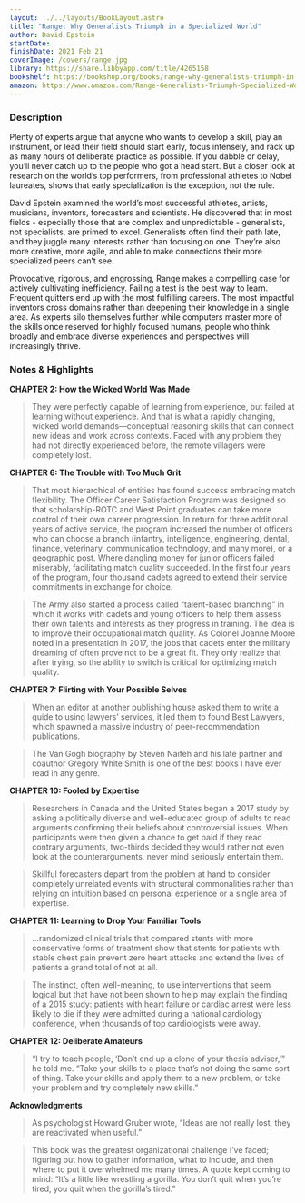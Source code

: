 ```yaml
---
layout: ../../layouts/BookLayout.astro
title: "Range: Why Generalists Triumph in a Specialized World"
author: David Epstein
startDate:
finishDate: 2021 Feb 21
coverImage: /covers/range.jpg
library: https://share.libbyapp.com/title/4265158
bookshelf: https://bookshop.org/books/range-why-generalists-triumph-in-a-specialized-world/9780735214484
amazon: https://www.amazon.com/Range-Generalists-Triumph-Specialized-World/dp/0735214506/
---
```


<ReadingTime
  startDate  = {frontmatter.startDate}
  finishDate = {frontmatter.finishDate}
/>

### Description
Plenty of experts argue that anyone who wants to develop a skill, play an instrument, or lead their field should start early, focus intensely, and rack up as many hours of deliberate practice as possible. If you dabble or delay, you’ll never catch up to the people who got a head start. But a closer look at research on the world’s top performers, from professional athletes to Nobel laureates, shows that early specialization is the exception, not the rule.

David Epstein examined the world’s most successful athletes, artists, musicians, inventors, forecasters and scientists. He discovered that in most fields - especially those that are complex and unpredictable - generalists, not specialists, are primed to excel. Generalists often find their path late, and they juggle many interests rather than focusing on one. They’re also more creative, more agile, and able to make connections their more specialized peers can’t see.

Provocative, rigorous, and engrossing, Range makes a compelling case for actively cultivating inefficiency. Failing a test is the best way to learn. Frequent quitters end up with the most fulfilling careers. The most impactful inventors cross domains rather than deepening their knowledge in a single area. As experts silo themselves further while computers master more of the skills once reserved for highly focused humans, people who think broadly and embrace diverse experiences and perspectives will increasingly thrive.

### Notes & Highlights
**CHAPTER 2: How the Wicked World Was Made**
> They were perfectly capable of learning from experience, but failed at learning without experience. And that is what a rapidly changing, wicked world demands—conceptual reasoning skills that can connect new ideas and work across contexts. Faced with any problem they had not directly experienced before, the remote villagers were completely lost.

**CHAPTER 6: The Trouble with Too Much Grit**
> That most hierarchical of entities has found success embracing match flexibility. The Officer Career Satisfaction Program was designed so that scholarship-ROTC and West Point graduates can take more control of their own career progression. In return for three additional years of active service, the program increased the number of officers who can choose a branch (infantry, intelligence, engineering, dental, finance, veterinary, communication technology, and many more), or a geographic post. Where dangling money for junior officers failed miserably, facilitating match quality succeeded. In the first four years of the program, four thousand cadets agreed to extend their service commitments in exchange for choice.

> The Army also started a process called “talent-based branching” in which it works with cadets and young officers to help them assess their own talents and interests as they progress in training. The idea is to improve their occupational match quality. As Colonel Joanne Moore noted in a presentation in 2017, the jobs that cadets enter the military dreaming of often prove not to be a great fit. They only realize that after trying, so the ability to switch is critical for optimizing match quality.

**CHAPTER 7: Flirting with Your Possible Selves**
> When an editor at another publishing house asked them to write a guide to using lawyers’ services, it led them to found Best Lawyers, which spawned a massive industry of peer-recommendation publications.

> The Van Gogh biography by Steven Naifeh and his late partner and coauthor Gregory White Smith is one of the best books I have ever read in any genre.

**CHAPTER 10: Fooled by Expertise**
> Researchers in Canada and the United States began a 2017 study by asking a politically diverse and well-educated group of adults to read arguments confirming their beliefs about controversial issues. When participants were then given a chance to get paid if they read contrary arguments, two-thirds decided they would rather not even look at the counterarguments, never mind seriously entertain them.

> Skillful forecasters depart from the problem at hand to consider completely unrelated events with structural commonalities rather than relying on intuition based on personal experience or a single area of expertise.

**CHAPTER 11: Learning to Drop Your Familiar Tools**
> …randomized clinical trials that compared stents with more conservative forms of treatment show that stents for patients with stable chest pain prevent zero heart attacks and extend the lives of patients a grand total of not at all.

> The instinct, often well-meaning, to use interventions that seem logical but that have not been shown to help may explain the finding of a 2015 study: patients with heart failure or cardiac arrest were less likely to die if they were admitted during a national cardiology conference, when thousands of top cardiologists were away.

**CHAPTER 12: Deliberate Amateurs**
> “I try to teach people, ‘Don’t end up a clone of your thesis adviser,’” he told me. “Take your skills to a place that’s not doing the same sort of thing. Take your skills and apply them to a new problem, or take your problem and try completely new skills.”

**Acknowledgments**
> As psychologist Howard Gruber wrote, “Ideas are not really lost, they are reactivated when useful.”

> This book was the greatest organizational challenge I’ve faced; figuring out how to gather information, what to include, and then where to put it overwhelmed me many times. A quote kept coming to mind: “It’s a little like wrestling a gorilla. You don’t quit when you’re tired, you quit when the gorilla’s tired.”

<Fragment slot="buy">
  <BuyBook
    library   = {frontmatter.library}
    bookshelf = {frontmatter.bookshelf}
    amazon    = {frontmatter.amazon}
  />
</Fragment>
